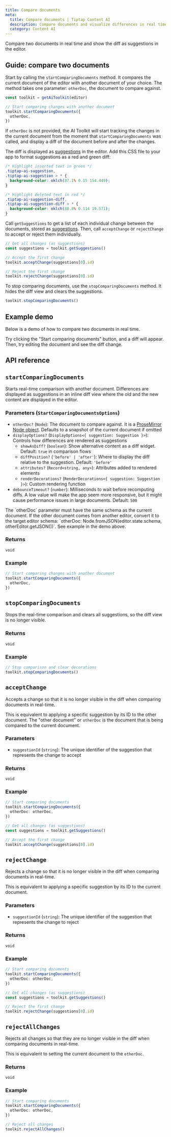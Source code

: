 ```yaml
---
title: Compare documents
meta:
  title: Compare documents | Tiptap Content AI
  description: Compare documents and visualize differences in real time.
  category: Content AI
---
```



Compare two documents in real time and show the diff as suggestions in the editor.

## Guide: compare two documents

Start by calling the `startComparingDocuments` method. It compares the current document of the editor with another document of your choice. The method takes one parameter: `otherDoc`, the document to compare against.

```ts
const toolkit = getAiToolkit(editor)

// Start comparing changes with another document
toolkit.startComparingDocuments({
  otherDoc,
})
```

If `otherDoc` is not provided, the AI Toolkit will start tracking the changes in the current document from the moment that `startComparingDocuments` was called, and display a diff of the document before and after the changes.

The diff is displayed as [suggestions](/content-ai/capabilities/ai-toolkit/primitives/display-suggestions) in the editor. Add this CSS file to your app to format suggestions as a red and green diff:

```css
/* Highlight inserted text in green */
.tiptap-ai-suggestion,
.tiptap-ai-suggestion > * {
  background-color: oklch(87.1% 0.15 154.449);
}

/* Highlight deleted text in red */
.tiptap-ai-suggestion-diff,
.tiptap-ai-suggestion-diff > * {
  background-color: oklch(80.8% 0.114 19.571);
}
```

Call `getSuggestions` to get a list of each individual change between the documents, stored as [suggestions](/content-ai/capabilities/ai-toolkit/primitives/display-suggestions). Then, call `acceptChange` or `rejectChange` to accept or reject them individually.

```ts
// Get all changes (as suggestions)
const suggestions = toolkit.getSuggestions()

// Accept the first change
toolkit.acceptChange(suggestions[0].id)

// Reject the first change
toolkit.rejectChange(suggestions[0].id)
```

To stop comparing documents, use the `stopComparingDocuments` method. It hides the diff view and clears the suggestions.

```ts
toolkit.stopComparingDocuments()
```

## Example demo

Below is a demo of how to compare two documents in real time.

<CodeDemo
  isPro
  isLarge
  path="/Extensions/AiToolkitCompareDocuments"
  src="https://deploy-preview-405--tiptap-pro.netlify.app/preview/Extensions/AiToolkitCompareDocuments"
/>

Try clicking the "Start comparing documents" button, and a diff will appear. Then, try editing the document and see the diff change.

## API reference

## `startComparingDocuments`

Starts real-time comparison with another document. Differences are displayed as suggestions in an inline diff view where the old and the new content are displayed in the editor.

### Parameters (`StartComparingDocumentsOptions`)

- `otherDoc?` (`Node`): The document to compare against. It is a [ProseMirror Node object](https://prosemirror.net/docs/ref/#model.Node). Defaults to a snapshot of the current document if omitted
- `displayOptions?` (`DisplayOptions<{ suggestion: Suggestion }>`): Controls how differences are rendered as suggestions
  - `showAsDiff?` (`boolean`): Show alternative content as a diff widget. Default: `true` in comparison flows
  - `diffPosition?` (`'before' | 'after'`): Where to display the diff relative to the suggestion. Default: `'before'`
  - `attributes?` (`Record<string, any>`): Attributes added to rendered elements
  - `renderDecorations?` (`RenderDecorations<{ suggestion: Suggestion }>`): Custom rendering function
- `debounceTimeout?` (`number`): Milliseconds to wait before recomputing diffs. A low value will make the app seem more responsive, but it might cause performance issues in large documents. Default: `500`

<Callout title="Schema issue" variant="warning">
  The `otherDoc` parameter must have the same schema as the current document. If the other document
  comes from another editor, convert it to the target editor schema: `otherDoc:
  Node.fromJSON(editor.state.schema, otherEditor.getJSON())`. See example in the demo above.
</Callout>

### Returns

`void`

### Example

```ts
// Start comparing changes with another document
toolkit.startComparingDocuments({
  otherDoc,
})
```

## `stopComparingDocuments`

Stops the real-time comparison and clears all suggestions, so the diff view is no longer visible.

### Returns

`void`

### Example

```ts
// Stop comparison and clear decorations
toolkit.stopComparingDocuments()
```

## `acceptChange`

Accepts a change so that it is no longer visible in the diff when comparing documents in real-time.

This is equivalent to applying a specific suggestion by its ID to the other document. The "other document" or `otherDoc` is the document that is being compared to the current document.

### Parameters

- `suggestionId` (`string`): The unique identifier of the suggestion that represents the change to accept

### Returns

`void`

### Example

```ts
// Start comparing documents
toolkit.startComparingDocuments({
  otherDoc: otherDoc,
})

// Get all changes (as suggestions)
const suggestions = toolkit.getSuggestions()

// Accept the first change
toolkit.acceptChange(suggestions[0].id)
```

## `rejectChange`

Rejects a change so that it is no longer visible in the diff when comparing documents in real-time.

This is equivalent to applying a specific suggestion by its ID to the current document.

### Parameters

- `suggestionId` (`string`): The unique identifier of the suggestion that represents the change to reject

### Returns

`void`

### Example

```ts
// Start comparing documents
toolkit.startComparingDocuments({
  otherDoc: otherDoc,
})

// Get all changes (as suggestions)
const suggestions = toolkit.getSuggestions()

// Reject the first change
toolkit.rejectChange(suggestions[0].id)
```

## `rejectAllChanges`

Rejects all changes so that they are no longer visible in the diff when comparing documents in real-time.

This is equivalent to setting the current document to the `otherDoc`.

### Returns

`void`

### Example

```ts
// Start comparing documents
toolkit.startComparingDocuments({
  otherDoc: otherDoc,
})

// Reject all changes
toolkit.rejectAllChanges()
```
